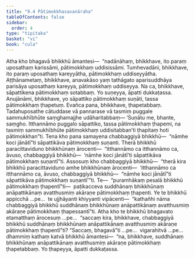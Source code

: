 ```yaml
---
title: "9.4 Pātimokkhasavanāraha"
tableOfContents: false
sidebar:
  order: 4
type: "tipitaka"
basket: "vi"
book: "cula"
---
```



<DynamicBreadcrumb />

<Division number="386" book="cula" e="ch" v="4" p="424">

<Paragraph number="1879" book="cula">
Atha kho bhagavā bhikkhū āmantesi—  “nadānāhaṃ, bhikkhave, ito paraṃ uposathaṃ karissāmi, pātimokkhaṃ uddisissāmi. Tumhevadāni, bhikkhave, ito paraṃ uposathaṃ kareyyātha, pātimokkhaṃ uddiseyyātha. Aṭṭhānametaṃ, bhikkhave, anavakāso yaṃ tathāgato aparisuddhāya parisāya uposathaṃ kareyya, pātimokkhaṃ uddiseyya. Na ca, bhikkhave, sāpattikena pātimokkhaṃ sotabbaṃ. Yo suṇeyya, āpatti dukkaṭassa. Anujānāmi, bhikkhave, yo sāpattiko pātimokkhaṃ suṇāti, tassa pātimokkhaṃ ṭhapetuṃ. Evañca pana, bhikkhave, ṭhapetabbaṃ. Tadahuposathe cātuddase vā pannarase vā tasmiṃ puggale sammukhībhūte saṃghamajjhe udāharitabbaṃ—
</Paragraph>

<Paragraph number="1880" book="cula">
‘Suṇātu me, bhante, saṃgho. Itthannāmo puggalo sāpattiko, tassa pātimokkhaṃ ṭhapemi, na tasmiṃ sammukhībhūte pātimokkhaṃ uddisitabban’ti ṭhapitaṃ hoti pātimokkhan”ti.
</Paragraph>

<Paragraph number="1881" book="cula">
Tena kho pana samayena chabbaggiyā bhikkhū—  “nāmhe koci jānātī”ti sāpattikāva pātimokkhaṃ suṇanti. Therā bhikkhū paracittaviduno bhikkhūnaṃ ārocenti—  “itthannāmo ca itthannāmo ca, āvuso, chabbaggiyā bhikkhū—  ‘nāmhe koci jānātī’ti sāpattikāva pātimokkhaṃ suṇantī”ti. Assosuṃ kho chabbaggiyā bhikkhū—  “therā kira bhikkhū paracittaviduno amhe bhikkhūnaṃ ārocenti—  ‘itthannāmo ca itthannāmo ca, āvuso, chabbaggiyā bhikkhū—  “nāmhe koci jānātī”ti sāpattikāva pātimokkhaṃ suṇantī’”ti.
</Paragraph>

<Paragraph number="1882" book="cula">
Te—  “puramhākaṃ pesalā bhikkhū pātimokkhaṃ ṭhapentī”ti—  paṭikacceva suddhānaṃ bhikkhūnaṃ anāpattikānaṃ avatthusmiṃ akāraṇe pātimokkhaṃ ṭhapenti. Ye te bhikkhū appicchā …pe…  te ujjhāyanti khiyyanti vipācenti—  “kathañhi nāma chabbaggiyā bhikkhū suddhānaṃ bhikkhūnaṃ anāpattikānaṃ avatthusmiṃ akāraṇe pātimokkhaṃ ṭhapessantī”ti. Atha kho te bhikkhū bhagavato etamatthaṃ ārocesuṃ …pe…  “saccaṃ kira, bhikkhave, chabbaggiyā bhikkhū suddhānaṃ bhikkhūnaṃ anāpattikānaṃ avatthusmiṃ akāraṇe pātimokkhaṃ ṭhapentī”ti? “Saccaṃ, bhagavā”ti …pe…  vigarahitvā …pe…  dhammiṃ kathaṃ katvā bhikkhū āmantesi—  “na, bhikkhave, suddhānaṃ bhikkhūnaṃ anāpattikānaṃ avatthusmiṃ akāraṇe pātimokkhaṃ ṭhapetabbaṃ. Yo ṭhapeyya, āpatti dukkaṭassa.
</Paragraph>
</Division>